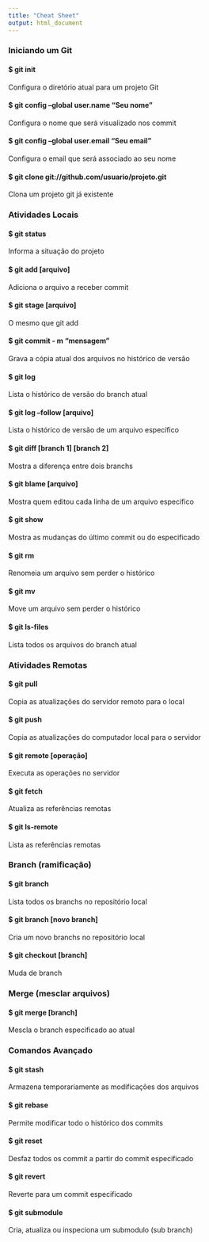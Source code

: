 ```yaml
---
title: "Cheat Sheet"
output: html_document
---
```



### Iniciando um Git

#### $ git init
Configura o diretório atual para um projeto Git

#### $ git config --global user.name "Seu nome" 
Configura o nome que será visualizado nos commit

#### $ git config --global user.email "Seu email"
Configura o email que será associado ao seu nome

#### $ git clone git://github.com/usuario/projeto.git
Clona um projeto git já existente

### Atividades Locais

#### $ git status
Informa a situação do projeto

#### $ git add [arquivo]
Adiciona o arquivo a receber commit

#### $ git stage [arquivo]
O mesmo que git add

#### $ git commit - m "mensagem"
Grava a cópia atual dos arquivos no histórico de versão

#### $ git log
Lista o histórico de versão do branch atual

#### $ git log --follow [arquivo]
Lista o histórico de versão de um arquivo específico

#### $ git diff [branch 1] [branch 2]
Mostra a diferença entre dois branchs

#### $ git blame [arquivo]
Mostra quem editou cada linha de um arquivo específico

#### $ git show
Mostra as mudanças do último commit ou do especificado

#### $ git rm
Renomeia um arquivo sem perder o histórico

#### $ git mv
Move um arquivo sem perder o histórico

#### $ git ls-files
Lista todos os arquivos do branch atual

### Atividades Remotas

#### $ git pull
Copia as atualizações do servidor remoto para o local

#### $ git push
Copia as atualizações do computador local para o servidor

#### $ git remote [operação]
Executa as operações no servidor

#### $ git fetch
Atualiza as referências remotas

#### $ git ls-remote
Lista as referências remotas

### Branch (ramificação)

#### $ git branch
Lista todos os branchs no repositório local

#### $ git branch [novo branch]
Cria um novo branchs no repositório local

#### $ git checkout [branch]
Muda de branch

### Merge (mesclar arquivos)

#### $ git merge [branch]
Mescla o branch especificado ao atual

### Comandos Avançado

#### $ git stash
Armazena temporariamente as modificações dos arquivos

#### $ git rebase
Permite modificar todo o histórico dos commits

#### $ git reset
Desfaz todos os commit a partir do commit especificado

#### $ git revert
Reverte para um commit especificado

#### $ git submodule
Cria, atualiza ou inspeciona um submodulo (sub branch)
